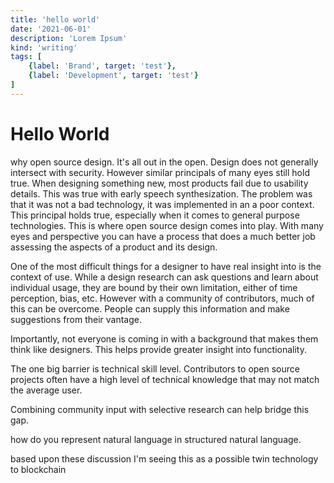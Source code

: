 ```yaml
---
title: 'hello world'
date: '2021-06-01'
description: 'Lorem Ipsum'
kind: 'writing'
tags: [
    {label: 'Brand', target: 'test'},
    {label: 'Development', target: 'test'}
]
---
```


# Hello World

why open source design. It's all out in the open. Design does not generally intersect with security. However similar principals of many eyes still hold true. When designing something new, most products fail due to usability details. This was true with early speech synthesization. The problem was that it was not a bad technology, it was implemented in an a poor context. This principal holds true, especially when it comes to general purpose technologies. This is where open source design comes into play. With many eyes and perspective you can have a process that does a much better job assessing the aspects of a product and its design.

One of the most difficult things for a designer to have real insight into is the context of use. While a design research can ask questions and learn about individual usage, they are bound by their own limitation, either of time perception, bias, etc. However with a community of contributors, much of this can be overcome. People can supply this information and make suggestions from their vantage.

Importantly, not everyone is coming in with a background that makes them think like designers. This helps provide greater insight into functionality.

The one big barrier is technical skill level. Contributors to open source projects often have a high level of technical knowledge that may not match the average user.

Combining community input with selective research can help bridge this gap.

how do you represent natural language in structured natural language.

based upon these discussion I'm seeing this as a possible twin technology to blockchain

